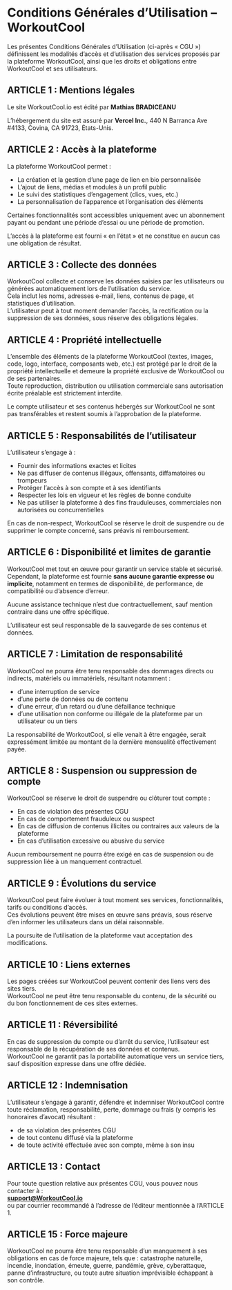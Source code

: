 # Conditions Générales d’Utilisation – WorkoutCool

Les présentes Conditions Générales d’Utilisation (ci-après « CGU ») définissent les modalités d’accès et d’utilisation des services proposés par la plateforme WorkoutCool, ainsi que les droits et obligations entre WorkoutCool et ses utilisateurs.

## ARTICLE 1 : Mentions légales

Le site WorkoutCool.io est édité par **Mathias BRADICEANU**

L’hébergement du site est assuré par **Vercel Inc.**, 440 N Barranca Ave #4133, Covina, CA 91723, États-Unis.

## ARTICLE 2 : Accès à la plateforme

La plateforme WorkoutCool permet :

- La création et la gestion d’une page de lien en bio personnalisée  
- L’ajout de liens, médias et modules à un profil public  
- Le suivi des statistiques d’engagement (clics, vues, etc.)  
- La personnalisation de l’apparence et l’organisation des éléments

Certaines fonctionnalités sont accessibles uniquement avec un abonnement payant ou pendant une période d’essai ou une période de promotion.

L’accès à la plateforme est fourni « en l’état » et ne constitue en aucun cas une obligation de résultat.

## ARTICLE 3 : Collecte des données

WorkoutCool collecte et conserve les données saisies par les utilisateurs ou générées automatiquement lors de l’utilisation du service.  
Cela inclut les noms, adresses e-mail, liens, contenus de page, et statistiques d’utilisation.  
L’utilisateur peut à tout moment demander l’accès, la rectification ou la suppression de ses données, sous réserve des obligations légales.

## ARTICLE 4 : Propriété intellectuelle

L’ensemble des éléments de la plateforme WorkoutCool (textes, images, code, logo, interface, composants web, etc.) est protégé par le droit de la propriété intellectuelle et demeure la propriété exclusive de WorkoutCool ou de ses partenaires.  
Toute reproduction, distribution ou utilisation commerciale sans autorisation écrite préalable est strictement interdite.

Le compte utilisateur et ses contenus hébergés sur WorkoutCool ne sont pas transférables et restent soumis à l’approbation de la plateforme.

## ARTICLE 5 : Responsabilités de l’utilisateur

L’utilisateur s’engage à :

- Fournir des informations exactes et licites  
- Ne pas diffuser de contenus illégaux, offensants, diffamatoires ou trompeurs  
- Protéger l’accès à son compte et à ses identifiants  
- Respecter les lois en vigueur et les règles de bonne conduite  
- Ne pas utiliser la plateforme à des fins frauduleuses, commerciales non autorisées ou concurrentielles

En cas de non-respect, WorkoutCool se réserve le droit de suspendre ou de supprimer le compte concerné, sans préavis ni remboursement.

## ARTICLE 6 : Disponibilité et limites de garantie

WorkoutCool met tout en œuvre pour garantir un service stable et sécurisé.  
Cependant, la plateforme est fournie **sans aucune garantie expresse ou implicite**, notamment en termes de disponibilité, de performance, de compatibilité ou d’absence d’erreur.

Aucune assistance technique n’est due contractuellement, sauf mention contraire dans une offre spécifique.

L’utilisateur est seul responsable de la sauvegarde de ses contenus et données.

## ARTICLE 7 : Limitation de responsabilité

WorkoutCool ne pourra être tenu responsable des dommages directs ou indirects, matériels ou immatériels, résultant notamment :

- d’une interruption de service  
- d’une perte de données ou de contenu  
- d’une erreur, d’un retard ou d’une défaillance technique  
- d’une utilisation non conforme ou illégale de la plateforme par un utilisateur ou un tiers

La responsabilité de WorkoutCool, si elle venait à être engagée, serait expressément limitée au montant de la dernière mensualité effectivement payée.

## ARTICLE 8 : Suspension ou suppression de compte

WorkoutCool se réserve le droit de suspendre ou clôturer tout compte :

- En cas de violation des présentes CGU  
- En cas de comportement frauduleux ou suspect  
- En cas de diffusion de contenus illicites ou contraires aux valeurs de la plateforme  
- En cas d’utilisation excessive ou abusive du service

Aucun remboursement ne pourra être exigé en cas de suspension ou de suppression liée à un manquement contractuel.

## ARTICLE 9 : Évolutions du service

WorkoutCool peut faire évoluer à tout moment ses services, fonctionnalités, tarifs ou conditions d’accès.  
Ces évolutions peuvent être mises en œuvre sans préavis, sous réserve d’en informer les utilisateurs dans un délai raisonnable.

La poursuite de l’utilisation de la plateforme vaut acceptation des modifications.

## ARTICLE 10 : Liens externes

Les pages créées sur WorkoutCool peuvent contenir des liens vers des sites tiers.  
WorkoutCool ne peut être tenu responsable du contenu, de la sécurité ou du bon fonctionnement de ces sites externes.

## ARTICLE 11 : Réversibilité

En cas de suppression du compte ou d’arrêt du service, l’utilisateur est responsable de la récupération de ses données et contenus.  
WorkoutCool ne garantit pas la portabilité automatique vers un service tiers, sauf disposition expresse dans une offre dédiée.

## ARTICLE 12 : Indemnisation

L’utilisateur s’engage à garantir, défendre et indemniser WorkoutCool contre toute réclamation, responsabilité, perte, dommage ou frais (y compris les honoraires d’avocat) résultant :

- de sa violation des présentes CGU  
- de tout contenu diffusé via la plateforme  
- de toute activité effectuée avec son compte, même à son insu

## ARTICLE 13 : Contact

Pour toute question relative aux présentes CGU, vous pouvez nous contacter à :  
**[support@WorkoutCool.io](mailto:support@WorkoutCool.io)**  
ou par courrier recommandé à l’adresse de l’éditeur mentionnée à l’ARTICLE 1.

## ARTICLE 15 : Force majeure

WorkoutCool ne pourra être tenu responsable d’un manquement à ses obligations en cas de force majeure, tels que : catastrophe naturelle, incendie, inondation, émeute, guerre, pandémie, grève, cyberattaque, panne d’infrastructure, ou toute autre situation imprévisible échappant à son contrôle.

